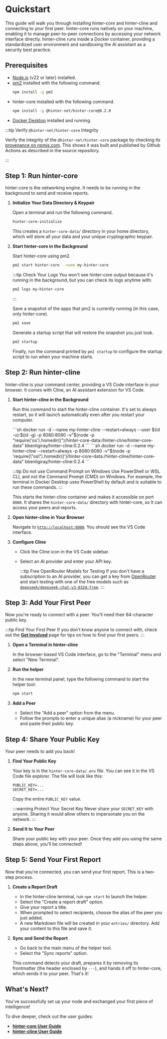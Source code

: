 
# Quickstart

This guide will walk you through installing hinter-core and hinter-cline and connecting to your first peer. 
hinter-core runs natively on your machine, enabling it to manage peer-to-peer connections by accessing your network interface directly.
hinter-cline runs inside a Docker container, providing a standardized user environment and sandboxing the AI assistant as a security best practice.

## Prerequisites

- [Node.js](https://nodejs.org/) (v22 or later) installed.
- [pm2](https://pm2.keymetrics.io/) installed with the following command.
  ```sh
  npm install -g pm2
  ```
- hinter-core installed with the following command.
  ```sh
  npm install -g @hinter-net/hinter-core@0.2.0
  ```
- [Docker Desktop](https://docs.docker.com/desktop/) installed and running.

:::tip Verify `@hinter-net/hinter-core` Integrity

  Verify the integrity of the `@hinter-net/hinter-core` package by checking its [provenance on npmjs.com](https://www.npmjs.com/package/@hinter-net/hinter-core).
  This shows it was built and published by Github Actions as described in the source repository.

:::

## Step 1: Run hinter-core

hinter-core is the networking engine.
It needs to be running in the background to send and receive reports.

1.  **Initialize Your Data Directory & Keypair**

    Open a terminal and run the following command.

    ```sh
    hinter-core-initialize
    ```

    This creates a `hinter-core-data/` directory in your home directory, which will store all your data and your unique cryptographic keypair.

2.  **Start hinter-core in the Background**

    Start hinter-core using pm2.

    ```sh
    pm2 start hinter-core --name my-hinter-core
    ```

    :::tip Check Your Logs
    You won't see hinter-core output because it's running in the background, but you can check its logs anytime with:

    ```sh
    pm2 logs my-hinter-core
    ```

    :::

    Save a snapshot of the apps that pm2 is currently running (in this case, only hinter-core).

    ```sh
    pm2 save
    ```

    Generate a startup script that will restore the snapshot you just took.

    ```sh
    pm2 startup
    ```

    Finally, run the command printed by `pm2 startup` to configure the startup script to run when your machine starts.

## Step 2: Run hinter-cline

hinter-cline is your command center, providing a VS Code interface in your browser.
It comes with Cline, an AI assistant extension for VS Code.

1.  **Start hinter-cline in the Background**

    Run this command to start the hinter-cline container.
    It's set to always restart, so it will launch automatically even after you restart your computer.

    <Tabs groupId="operating-systems">
    <TabItem value="linux" label="Linux/macOS/WSL2" default>
    ```sh
        docker run -d --name my-hinter-cline --restart=always --user $(id -u):$(id -g) -p 8080:8080 -v"$(node -p "require('os').homedir()")/hinter-core-data:/hinter-cline/hinter-core-data" bbenligiray/hinter-cline:0.2.4
    ```
    </TabItem>
    <TabItem value="windows" label="Windows">
    ```sh
        docker run -d --name my-hinter-cline --restart=always -p 8080:8080 -v"$(node -p 'require(\"os\").homedir()')/hinter-core-data:/hinter-cline/hinter-core-data" bbenligiray/hinter-cline:0.2.4
    ```
    </TabItem>
    </Tabs>

    :::tip Do not use Command Prompt on Windows
    Use PowerShell or WSL CLI, and not the Command Prompt (CMD) on Windows.
    For example, the terminal in Docker Desktop uses PowerShell by default and is suitable to run these commands.
    :::

    This starts the hinter-cline container and makes it accessible on port `8080`.
    It shares the `hinter-core-data/` directory with hinter-core, so it can access your peers and reports.

2.  **Open hinter-cline in Your Browser**

    Navigate to [`http://localhost:8080`](http://localhost:8080).
    You should see the VS Code interface.

3.  **Configure Cline**
    - Click the Cline icon in the VS Code sidebar.
    - Select an AI provider and enter your API key.

      :::tip Free OpenRouter Models for Testing
      If you don't have a subscription to an AI provider, you can get a key from [OpenRouter](https://openrouter.ai/) and start testing with one of the free models such as [`deepseek/deepseek-chat-v3-0324:free`](https://openrouter.ai/deepseek/deepseek-chat-v3-0324:free).
      :::

## Step 3: Add Your First Peer

Now you're ready to connect with a peer.
You'll need their 64-character public key.

:::tip Find Your First Peer
If you don't know anyone to connect with, check out the **[Get Involved](./get-involved.md)** page for tips on how to find your first peers.
:::

1.  **Open a Terminal in hinter-cline**

    In the browser-based VS Code interface, go to the "Terminal" menu and select "New Terminal".

2.  **Run the helper**

    In the new terminal panel, type the following command to start the helper tool:

    ```sh
    npm start
    ```

3.  **Add a Peer**
    - Select the "Add a peer" option from the menu.
    - Follow the prompts to enter a unique alias (a nickname) for your peer and paste their public key.

## Step 4: Share Your Public Key

Your peer needs to add you back!

1.  **Find Your Public Key**

    Your key is in the `hinter-core-data/.env` file.
    You can see it in the VS Code file explorer.
    The file will look like this:

    ```
    PUBLIC_KEY=...
    SECRET_KEY=...
    ```

    Copy the entire `PUBLIC_KEY` value.

    :::warning Protect Your Secret Key
    Never share your `SECRET_KEY` with anyone.
    Sharing it would allow others to impersonate you on the network.
    :::

2.  **Send It to Your Peer**

    Share your public key with your peer.
    Once they add you using the same steps above, you'll be connected!

## Step 5: Send Your First Report

Now that you're connected, you can send your first report.
This is a two-step process.

1.  **Create a Report Draft**
    - In the hinter-cline terminal, run `npm start` to launch the helper.
    - Select the "Create a report draft" option.
    - Give your report a title.
    - When prompted to select recipients, choose the alias of the peer you just added.
    - A new Markdown file will be created in your `entries/` directory. Add your content to this file and save it.

2.  **Sync and Send the Report**
    - Go back to the main menu of the helper tool.
    - Select the "Sync reports" option.

    This command detects your draft, prepares it by removing its frontmatter (the header enclosed by `---`), and hands it off to hinter-core, which sends it to your peer.
    That's it!

## What's Next?

You've successfully set up your node and exchanged your first piece of intelligence!

To dive deeper, check out the user guides:

- **[hinter-core User Guide](../hinter-core/user-guide/hinter-core-data)**
- **[hinter-cline User Guide](../hinter-cline/user-guide.md)**
